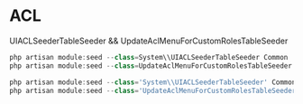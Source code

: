 # ACL

UIACLSeederTableSeeder && UpdateAclMenuForCustomRolesTableSeeder

```js filename="Deployment Command" {3} copy
php artisan module:seed --class=System\\UIACLSeederTableSeeder Common
php artisan module:seed --class=UpdateAclMenuForCustomRolesTableSeeder Common
```

```js filename="Dev Sever Deployment Command" {3} copy
php artisan module:seed --class='System\\UIACLSeederTableSeeder' Common
php artisan module:seed --class='UpdateAclMenuForCustomRolesTableSeeder' Common
```
